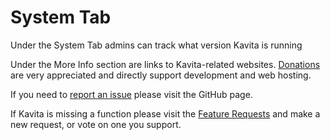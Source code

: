 
# System Tab

Under the System Tab admins can track what version Kavita is running

Under the More Info section are links to Kavita-related websites. [Donations](https://opencollective.com/kavita) are very appreciated and directly support development and web hosting.

If you need to [report an issue](https://github.com/Kareadita/Kavita/issues) please visit the GitHub page.

If Kavita is missing a function please visit the [Feature Requests](https://feats.kavitareader.com/) and make a new request, or vote on one you support. 